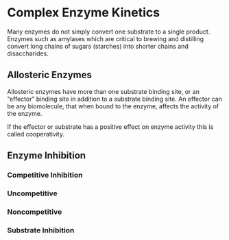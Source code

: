 # Complex Enzyme Kinetics

Many enzymes do not simply convert one substrate to a single product. Enzymes such as amylases which are critical to brewing and distilling convert long chains of sugars (starches) into shorter chains and disaccharides. 

## Allosteric Enzymes 

Allosteric enzymes have more than one substrate binding site, or an "effector" binding site in addition to a substrate binding site. An effector can be any biomolecule, that when bound to the enzyme, affects the activity of the enzyme. 

If the effector or substrate has a positive effect on enzyme activity this is called cooperativity.

## Enzyme Inhibition
 
### Competitive Inhibition

### Uncompetitive

### Noncompetitive

### Substrate Inhibition
